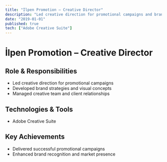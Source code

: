 ```yaml
---
title: "İlpen Promotion – Creative Director"
description: "Led creative direction for promotional campaigns and brand development."
date: "2019-01-01"
published: true
tech: ["Adobe Creative Suite"]
---
```


# İlpen Promotion – Creative Director

## Role & Responsibilities
- Led creative direction for promotional campaigns
- Developed brand strategies and visual concepts
- Managed creative team and client relationships

## Technologies & Tools
- Adobe Creative Suite

## Key Achievements
- Delivered successful promotional campaigns
- Enhanced brand recognition and market presence 